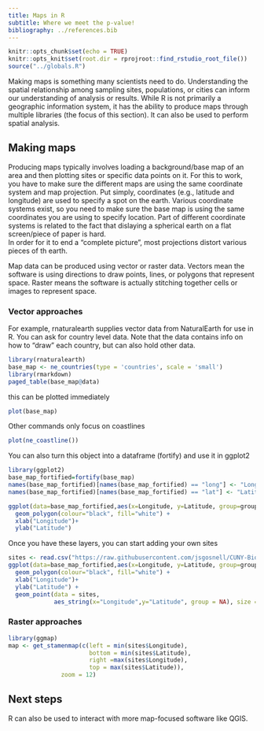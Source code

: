```yaml
---
title: Maps in R
subtitle: Where we meet the p-value!
bibliography: ../references.bib
---
```


<!-- COMMENT NOT SHOW IN ANY OUTPUT: Code chunk below sets overall defaults for .qmd file; these inlcude showing output by default and looking for files relative to .Rpoj file, not .qmd file, which makes putting filesin different folders easier  -->

```r
knitr::opts_chunk$set(echo = TRUE)
knitr::opts_knit$set(root.dir = rprojroot::find_rstudio_root_file())
source("../globals.R")
```

Making maps is something many scientists need to do. Understanding the spatial
relationship among sampling sites, populations, or cities can inform our understanding
of analysis or results.  While R is not primarily a geographic information
system, it has the ability to produce maps through multiple libraries (the focus
of this section). It can also be used to perform spatial analysis.

## Making maps

Producing maps typically involves loading a background/base map of an area and then
plotting sites or specific data points on it.  For this to work, you have to make
sure the different maps are using the same coordinate system and map projection.
Put simply, coordinates (e.g., latitude and longitude) are used to specify a spot 
on the earth. Various coordinate systems exist, so you need to make sure the base
map is using the same coordinates you are using to specify location.  Part of 
different coordinate systems is related to the fact that dislaying a spherical 
earth on a flat screen/piece of paper is hard.  
In order for it to end a "complete picture", most projections distort various
pieces of th earth. 

Map data can be produced using vector or raster data. Vectors mean the software is
using directions to draw points, lines, or polygons that represent space.  Raster
means the software is actually stitching together cells or images to represent space.

### Vector approaches

For example, rnaturalearth supplies vector data from NaturalEarth for use in R.
You can ask for country level data. Note that the data contains info on how to
"draw" each 
country, but can also hold other data.

```r
library(rnaturalearth)
base_map <- ne_countries(type = 'countries', scale = 'small')
library(rmarkdown)
paged_table(base_map@data)
```

this can be plotted immediately

```r
plot(base_map)
```

Other commands only focus on coastlines

```r
plot(ne_coastline())
```

You can also turn this object into a dataframe (fortify) and use it in ggplot2

```r
library(ggplot2)
base_map_fortified=fortify(base_map)
names(base_map_fortified)[names(base_map_fortified) == "long"] <- "Longitude"
names(base_map_fortified)[names(base_map_fortified) == "lat"] <- "Latitude"

ggplot(data=base_map_fortified,aes(x=Longitude, y=Latitude, group=group)) +
  geom_polygon(colour="black", fill="white") +
  xlab("Longitude")+
  ylab("Latitude") 

```

Once you have these layers, you can start adding your own sites

```r
sites <- read.csv("https://raw.githubusercontent.com/jsgosnell/CUNY-BioStats/master/datasets/SurveySiteCoordinates.csv", strip.white = T, stringsAsFactors = T)
ggplot(data=base_map_fortified,aes(x=Longitude, y=Latitude, group=group)) +
  geom_polygon(colour="black", fill="white") +
  xlab("Longitude")+
  ylab("Latitude") +
  geom_point(data = sites, 
             aes_string(x="Longitude",y="Latitude", group = NA), size = 10)
```


### Raster approaches

```r
library(ggmap)
map <- get_stamenmap(c(left = min(sites$Longitude), 
                       bottom = min(sites$Latitude), 
                       right =max(sites$Longitude), 
                       top = max(sites$Latitude)),
               zoom = 12)
```

## Next steps

R can also be  used to interact with more map-focused software like QGIS.



